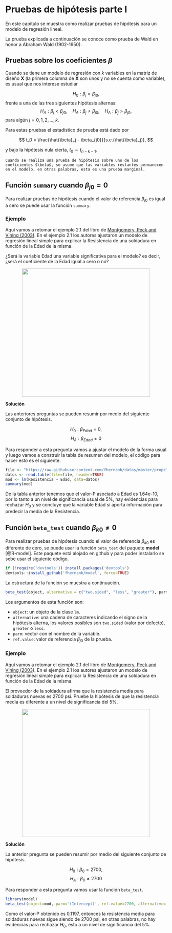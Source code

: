 # Pruebas de hipótesis parte I {#ph1}
En este capítulo se muestra como realizar pruebas de hipótesis para un modelo de regresión lineal.

La prueba explicada a continuación se conoce como prueba de Wald en honor a Abraham Wald (1902-1950).

## Pruebas sobre los coeficientes $\beta$ {-}
Cuando se tiene un modelo de regresión con $k$ variables en la matriz de diseño $\boldsymbol{X}$ (la primera columna de $\boldsymbol{X}$ son unos y no se cuenta como variable), es usual que nos interese estudiar 

$$H_0: \beta_j = \beta_{j0},$$
frente a una de las tres siguientes hipótesis alternas:
$$H_A: \beta_j < \beta_{j0}, \quad H_A: \beta_j \neq \beta_{j0}, \quad H_A: \beta_j  > \beta_{j0},$$
para algún $j = 0, 1, 2, \ldots, k$.

Para estas pruebas el estadístico de prueba está dado por

$$
t_0 = \frac{\hat{\beta}_j - \beta_{j0}}{s.e.(\hat{\beta}_j)},
$$

y bajo la hipótesis nula cierta, $t_0 \sim t_{n-k-1}$.

```block2
Cuando se realiza una prueba de hipótesis sobre uno de los coeficientes $\beta$, se asume que las variables restantes permanecen en el modelo, en otras palabras, esta es una prueba marginal.
```

## Función `summary` cuando $\beta_{j0} = 0$  {-}
Para realizar pruebas de hipótesis cuando el valor de referencia $\beta_{j0}$ es igual a cero se puede usar la función `summary`. 

### Ejemplo {-} 
Aquí vamos a retomar el ejemplo 2.1 del libro de [Montgomery, Peck and Vining (2003)](https://www.amazon.com/Introduccion-analisis-regresion-lineal-Spanish/dp/9702403278). En el ejemplo 2.1 los autores ajustaron un modelo de regresión lineal simple para explicar la Resistencia de una soldadura en función de la Edad de la misma.

¿Será la variable Edad una variable significativa para el modelo? es decir, ¿será el coeficiente de la Edad igual a cero o no?

<p align="center">
  <img src="images/ilustracion_soldadura.png" width="400">
</p>

__Solución__

Las anteriores preguntas se pueden resumir por medio del siguiente conjunto de hipótesis.

$$H_0: \beta_{Edad} = 0,$$
$$H_A: \beta_{Edad} \neq 0$$

Para responder a esta pregunta vamos a ajustar el modelo de la forma usual y luego vamos a construir la tabla de resumen del modelo, el código para hacer esto es el siguiente.

```r
file <- "https://raw.githubusercontent.com/fhernanb/datos/master/propelente"
datos <- read.table(file=file, header=TRUE)
mod <- lm(Resistencia ~ Edad, data=datos)
summary(mod)
```

De la tabla anterior tenemos que el valor-P asociado a Edad es 1.64e-10, por lo tanto a un nivel de significancia usual de 5%, hay evidencias para rechazar $H_0$ y se concluye que la variable Edad si aporta información para predecir la media de la Resistencia. 

## Función `beta_test` cuando $\beta_{k0} \neq 0$ {-}
Para realizar pruebas de hipótesis cuando el valor de referencia $\beta_{k0}$ es diferente de cero, se puede usar la función `beta_test` del paquete **model** [@R-model]. Este paquete está alojado en github y para poder instalarlo se sebe usar el siguiente código.

```r
if (!require('devtools')) install.packages('devtools')
devtools::install_github('fhernanb/model', force=TRUE)
```

La estructura de la función se muestra a continuación.

```r
beta_test(object, alternative = c("two.sided", "less", "greater"), parm, ref.value)
```

Los argumentos de esta función son:

- `object`: un objeto de la clase `lm`.
- `alternative`: una cadena de caracteres indicando el signo de la hipótesis alterna, los valores posibles son `two.sided` (valor por defecto), `greater` o `less`.
- `parm`: vector con el nombre de la variable.
- `ref.value`: valor de referencia $\beta_{j0}$ de la prueba.

### Ejemplo {-} 
Aquí vamos a retomar el ejemplo 2.1 del libro de [Montgomery, Peck and Vining (2003)](https://www.amazon.com/Introduccion-analisis-regresion-lineal-Spanish/dp/9702403278). En el ejemplo 2.1 los autores ajustaron un modelo de regresión lineal simple para explicar la Resistencia de una soldadura en función de la Edad de la misma.

El proveedor de la soldadura afirma que la resistencia media para soldaduras nuevas es 2700 psi. Pruebe la hipótesis de que la resistencia media es diferente a un nivel de significancia del 5%.

<p align="center">
  <img src="images/ilustracion_soldadura.png" width="400">
</p>

__Solución__

La anterior pregunta se pueden resumir por medio del siguiente conjunto de hipótesis.

$$H_0: \beta_{0} = 2700,$$
$$H_A: \beta_{0} \neq 2700$$

Para responder a esta pregunta vamos usar la función `beta_test`.

```r
library(model)
beta_test(object=mod, parm='(Intercept)', ref.value=2700, alternative='two.sided')
```

Como el valor-P obtenido es 0.1197, entonces la resistencia media para soldaduras nuevas sigue siendo de 2700 psi, en otras palabras, no hay evidencias para rechazar $H_0$, esto a un nivel de significancia del 5%.




